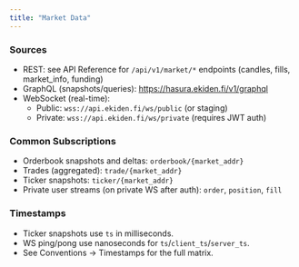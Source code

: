 ```yaml
---
title: "Market Data"
---
```


### **Sources**

- REST: see API Reference for `/api/v1/market/*` endpoints (candles, fills, market_info, funding)
- GraphQL (snapshots/queries): https://hasura.ekiden.fi/v1/graphql
- WebSocket (real-time):
	- Public: `wss://api.ekiden.fi/ws/public` (or staging)
	- Private: `wss://api.ekiden.fi/ws/private` (requires JWT auth)

### **Common Subscriptions**

- Orderbook snapshots and deltas: `orderbook/{market_addr}`
- Trades (aggregated): `trade/{market_addr}`
- Ticker snapshots: `ticker/{market_addr}`
- Private user streams (on private WS after auth): `order`, `position`, `fill`

### Timestamps

- Ticker snapshots use `ts` in milliseconds.
- WS ping/pong use nanoseconds for `ts`/`client_ts`/`server_ts`.
- See Conventions → Timestamps for the full matrix.